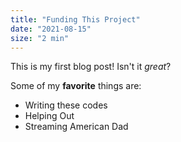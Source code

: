 ```yaml
---
title: "Funding This Project"
date: "2021-08-15"
size: "2 min"
---
```


This is my first blog post! Isn't it _great_?

Some of my **favorite** things are:

- Writing these codes
- Helping Out
- Streaming American Dad
